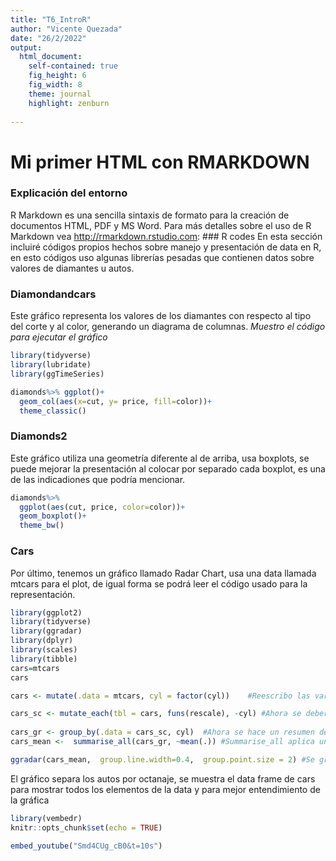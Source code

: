```yaml
---
title: "T6_IntroR"
author: "Vicente Quezada"
date: "26/2/2022"
output: 
  html_document:
    self-contained: true
    fig_height: 6
    fig_width: 8
    theme: journal
    highlight: zenburn
      
---
```

# Mi primer HTML con RMARKDOWN
### Explicación del entorno
R Markdown es una sencilla sintaxis de formato para la creación de documentos HTML, PDF y MS Word. Para más detalles sobre el uso de R Markdown vea <http://rmarkdown.rstudio.com>:
### R codes
En esta sección incluiré códigos propios hechos sobre manejo y presentación de data en R, en esto códigos uso algunas librerías pesadas que contienen datos sobre valores de diamantes u autos.

### Diamondandcars
Este gráfico representa los valores de los diamantes con respecto al tipo del corte y al color, generando un diagrama de columnas. *Muestro el código para ejecutar el gráfico*

```r
library(tidyverse)
library(lubridate)
library(ggTimeSeries)

diamonds%>% ggplot()+
  geom_col(aes(x=cut, y= price, fill=color))+
  theme_classic()
```

### Diamonds2
Este gráfico utiliza una geometría diferente al de arriba, usa boxplots, se puede mejorar la presentación al colocar por separado cada boxplot, es una de las indicadiones que podría mencionar.

```r
diamonds%>%
  ggplot(aes(cut, price, color=color))+
  geom_boxplot()+
  theme_bw()
```

### Cars
Por último, tenemos un gráfico llamado Radar Chart, usa una data llamada mtcars para el plot, de igual forma se podrá leer el código usado para la representación.
```r
library(ggplot2)  
library(tidyverse)
library(ggradar)
library(dplyr)
library(scales)
library(tibble)
cars=mtcars
cars

cars <- mutate(.data = mtcars, cyl = factor(cyl))    #Reescribo las variables del data frame para crear una relación entre varias variables utilizando a la variable cyl como leyenda para diferenciar cada auto por su octanaje

cars_sc <- mutate_each(tbl = cars, funs(rescale), -cyl) #Ahora se deber ordenar cada variable en una nueva que sea unificada para todas
     
cars_gr <- group_by(.data = cars_sc, cyl)  #Ahora se hace un resumen de todas las variables con la función group_by()
cars_mean <-  summarise_all(cars_gr, ~mean(.)) #Summarise_all aplica una transformación para varias variables, se obtiene la media de cada variable

ggradar(cars_mean,  group.line.width=0.4,  group.point.size = 2) #Se grafica el gráfico de tela de araña en el que podemos modificar el grosor                        de las lineas (group.line.width) y el diámetro de los puntos de la gráfica (group.point.size)

```
El gráfico separa los autos por octanaje, se muestra el data frame de cars para  mostrar todos los elementos de la data y para mejor entendimiento de la gráfica

```R
library(vembedr)
knitr::opts_chunk$set(echo = TRUE)

```

```r
embed_youtube("Smd4CUg_cB0&t=10s")
```



